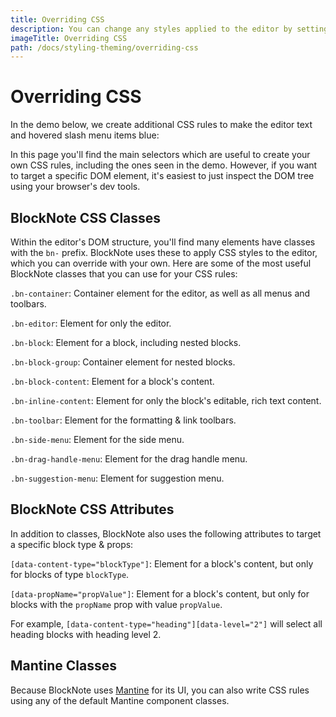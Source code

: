```yaml
---
title: Overriding CSS
description: You can change any styles applied to the editor by setting your own CSS styles.
imageTitle: Overriding CSS
path: /docs/styling-theming/overriding-css
---
```




# Overriding CSS

In the demo below, we create additional CSS rules to make the editor text and hovered slash menu items blue:

<Example name="theming/theming-css" />

In this page you'll find the main selectors which are useful to create your own CSS rules, including the ones seen in the demo. However, if you want to target a specific DOM element, it's easiest to just inspect the DOM tree using your browser's dev tools.

## BlockNote CSS Classes

Within the editor's DOM structure, you'll find many elements have classes with the `bn-` prefix. BlockNote uses these to apply CSS styles to the editor, which you can override with your own. Here are some of the most useful BlockNote classes that you can use for your CSS rules:

`.bn-container`: Container element for the editor, as well as all menus and toolbars.

`.bn-editor`: Element for only the editor.

`.bn-block`: Element for a block, including nested blocks.

`.bn-block-group`: Container element for nested blocks.

`.bn-block-content`: Element for a block's content.

`.bn-inline-content`: Element for only the block's editable, rich text content.

`.bn-toolbar`: Element for the formatting & link toolbars.

`.bn-side-menu`: Element for the side menu.

`.bn-drag-handle-menu`: Element for the drag handle menu.

`.bn-suggestion-menu`: Element for suggestion menu.

## BlockNote CSS Attributes

In addition to classes, BlockNote also uses the following attributes to target a specific block type & props:

`[data-content-type="blockType"]`: Element for a block's content, but only for blocks of type `blockType`.

`[data-propName="propValue"]`: Element for a block's content, but only for blocks with the `propName` prop with value `propValue`.

For example, `[data-content-type="heading"][data-level="2"]` will select all heading blocks with heading level 2.

## Mantine Classes

Because BlockNote uses [Mantine](https://mantine.dev/) for its UI, you can also write CSS rules using any of the default Mantine component classes.
